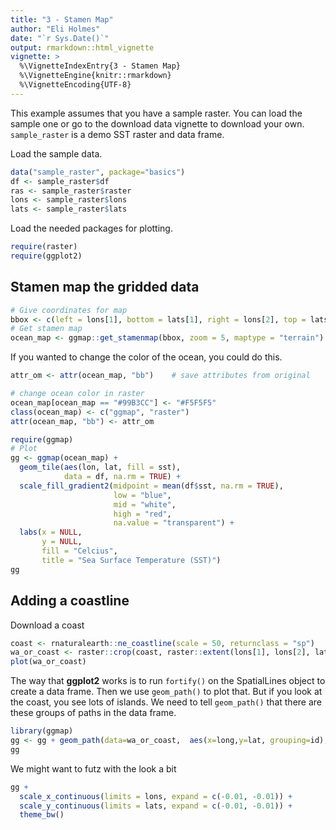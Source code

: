```yaml
---
title: "3 - Stamen Map"
author: "Eli Holmes"
date: "`r Sys.Date()`"
output: rmarkdown::html_vignette
vignette: >
  %\VignetteIndexEntry{3 - Stamen Map}
  %\VignetteEngine{knitr::rmarkdown}
  %\VignetteEncoding{UTF-8}
---
```


This example assumes that you have a sample raster. You can load the sample one or go to the download data vignette to download your own. `sample_raster` is a demo SST raster and data frame.

Load the sample data.
```r
data("sample_raster", package="basics")
df <- sample_raster$df
ras <- sample_raster$raster
lons <- sample_raster$lons
lats <- sample_raster$lats
```

Load the needed packages for plotting.
```r
require(raster)
require(ggplot2)
```


## Stamen map the gridded data

```r
# Give coordinates for map
bbox <- c(left = lons[1], bottom = lats[1], right = lons[2], top = lats[2])
# Get stamen map
ocean_map <- ggmap::get_stamenmap(bbox, zoom = 5, maptype = "terrain")
```

If you wanted to change the color of the ocean, you could do this.
```r
attr_om <- attr(ocean_map, "bb")    # save attributes from original

# change ocean color in raster
ocean_map[ocean_map == "#99B3CC"] <- "#F5F5F5"
class(ocean_map) <- c("ggmap", "raster")
attr(ocean_map, "bb") <- attr_om
```

```r
require(ggmap)
# Plot
gg <- ggmap(ocean_map) +
  geom_tile(aes(lon, lat, fill = sst),
            data = df, na.rm = TRUE) +
  scale_fill_gradient2(midpoint = mean(df$sst, na.rm = TRUE),
                       low = "blue",
                       mid = "white",
                       high = "red",
                       na.value = "transparent") +
  labs(x = NULL,
       y = NULL,
       fill = "Celcius",
       title = "Sea Surface Temperature (SST)")
gg
```


## Adding a coastline

Download a coast
```r
coast <- rnaturalearth::ne_coastline(scale = 50, returnclass = "sp")
wa_or_coast <- raster::crop(coast, raster::extent(lons[1], lons[2], lats[1], lats[2]))
plot(wa_or_coast)
```

The way that **ggplot2** works is to run `fortify()` on the SpatialLines object to create a data frame. Then we use `geom_path()` to plot that. But if you look at the coast, you see lots of islands. We need to tell `geom_path()` that there are these groups of paths in the data frame.
```r
library(ggmap)
gg <- gg + geom_path(data=wa_or_coast,  aes(x=long,y=lat, grouping=id), size=1, na.rm=TRUE)
gg
```

We might want to futz with the look a bit
```r
gg +
  scale_x_continuous(limits = lons, expand = c(-0.01, -0.01)) +
  scale_y_continuous(limits = lats, expand = c(-0.01, -0.01)) +
  theme_bw()
```


